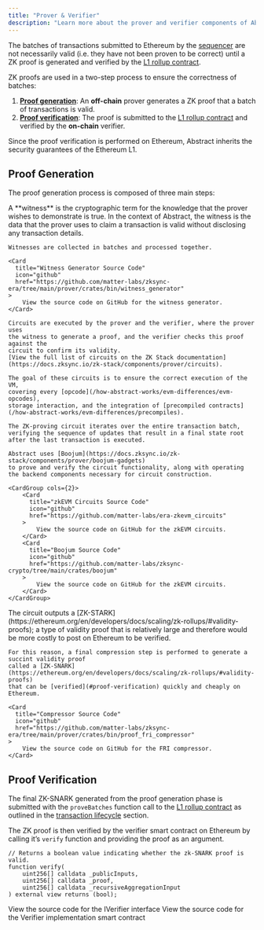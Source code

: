 ```yaml
---
title: "Prover & Verifier"
description: "Learn more about the prover and verifier components of Abstract."
---
```


The batches of transactions submitted to Ethereum by the [sequencer](/how-abstract-works/architecture/components/sequencer)
are not necessarily valid (i.e. they have not been proven to be correct) until a ZK proof is generated
and verified by the [L1 rollup contract](/how-abstract-works/architecture/components/l1-rollup-contracts).

ZK proofs are used in a two-step process to ensure the correctness of batches:

1. **[Proof generation](#proof-generation)**: An **off-chain** prover generates a ZK proof that a batch of transactions is valid.
2. **[Proof verification](#proof-verification)**: The proof is submitted to the [L1 rollup contract](/how-abstract-works/architecture/components/l1-rollup-contracts) and verified by the **on-chain** verifier.

Since the proof verification is performed on Ethereum, Abstract inherits the security guarantees of the Ethereum L1.

## Proof Generation

The proof generation process is composed of three main steps:

<Steps>
  <Step title="Witness Generation">
    A **witness** is the cryptographic term for the knowledge 
    that the prover wishes to demonstrate is true. 
    In the context of Abstract, the witness is the data that the prover uses to claim a transaction is valid without disclosing any transaction details.
  
    Witnesses are collected in batches and processed together.

    <Card
      title="Witness Generator Source Code"
      icon="github"
      href="https://github.com/matter-labs/zksync-era/tree/main/prover/crates/bin/witness_generator"
    >
        View the source code on GitHub for the witness generator.
    </Card>

  </Step>

  <Step title="Circuit Execution">
    
    Circuits are executed by the prover and the verifier, where the prover uses 
    the witness to generate a proof, and the verifier checks this proof against the 
    circuit to confirm its validity.
    [View the full list of circuits on the ZK Stack documentation](https://docs.zksync.io/zk-stack/components/prover/circuits).

    The goal of these circuits is to ensure the correct execution of the VM,
    covering every [opcode](/how-abstract-works/evm-differences/evm-opcodes),
    storage interaction, and the integration of [precompiled contracts](/how-abstract-works/evm-differences/precompiles).

    The ZK-proving circuit iterates over the entire transaction batch,
    verifying the sequence of updates that result in a final state root after the last transaction is executed.

    Abstract uses [Boojum](https://docs.zksync.io/zk-stack/components/prover/boojum-gadgets)
    to prove and verify the circuit functionality, along with operating the backend components necessary for circuit construction.

    <CardGroup cols={2}>
        <Card
          title="zkEVM Circuits Source Code"
          icon="github"
          href="https://github.com/matter-labs/era-zkevm_circuits"
        >
            View the source code on GitHub for the zkEVM circuits.
        </Card>
        <Card
          title="Boojum Source Code"
          icon="github"
          href="https://github.com/matter-labs/zksync-crypto/tree/main/crates/boojum"
        >
            View the source code on GitHub for the zkEVM circuits.
        </Card>
    </CardGroup>

  </Step>

  <Step title="Proof Compression">
    The circuit outputs a 
    [ZK-STARK](https://ethereum.org/en/developers/docs/scaling/zk-rollups/#validity-proofs);
    a type of validity proof that is relatively large and therefore would be more costly 
    to post on Ethereum to be verified.

    For this reason, a final compression step is performed to generate a succint validity proof
    called a [ZK-SNARK](https://ethereum.org/en/developers/docs/scaling/zk-rollups/#validity-proofs)
    that can be [verified](#proof-verification) quickly and cheaply on Ethereum.

    <Card
      title="Compressor Source Code"
      icon="github"
      href="https://github.com/matter-labs/zksync-era/tree/main/prover/crates/bin/proof_fri_compressor"
    >
        View the source code on GitHub for the FRI compressor.
    </Card>

  </Step>
</Steps>

## Proof Verification

The final ZK-SNARK generated from the proof generation phase is
submitted with the `proveBatches` function call to the
[L1 rollup contract](/how-abstract-works/architecture/components/l1-rollup-contracts) as outlined in the
[transaction lifecycle](/how-abstract-works/architecture/transaction-lifecycle) section.

The ZK proof is then verified by the verifier smart contract on Ethereum by calling
it&rsquo;s `verify` function and providing the proof as an argument.

```solidity
// Returns a boolean value indicating whether the zk-SNARK proof is valid.
function verify(
    uint256[] calldata _publicInputs,
    uint256[] calldata _proof,
    uint256[] calldata _recursiveAggregationInput
) external view returns (bool);
```

<CardGroup cols={2}>
  <Card
    title="IVerifier Interface Source Code"
    icon="github"
    href="https://github.com/matter-labs/era-contracts/blob/main/l1-contracts/contracts/state-transition/chain-interfaces/IVerifier.sol"
  >
    View the source code for the IVerifier interface
  </Card>
  <Card
    title="Verifier Source Code"
    icon="github"
    href="https://github.com/matter-labs/era-contracts/blob/main/l1-contracts/contracts/state-transition/Verifier.sol"
  >
    View the source code for the Verifier implementation smart contract
  </Card>
</CardGroup>
